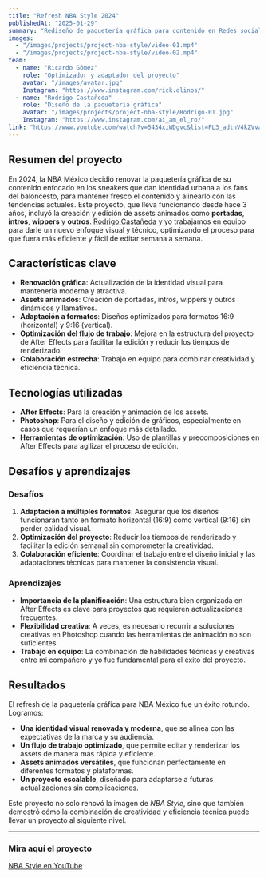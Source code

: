 ```yaml
---
title: "Refresh NBA Style 2024"
publishedAt: "2025-01-29"
summary: "Rediseño de paquetería gráfica para contenido en Redes sociales de la NBA México"
images:
  - "/images/projects/project-nba-style/video-01.mp4"
  - "/images/projects/project-nba-style/video-02.mp4"
team:
  - name: "Ricardo Gómez"
    role: "Optimizador y adaptador del proyecto"
    avatar: "/images/avatar.jpg"
    Instagram: "https://www.instagram.com/rick.olinos/"
  - name: "Rodrigo Castañeda"
    role: "Diseño de la paquetería gráfica"
    avatar: "/images/projects/project-nba-style/Rodrigo-01.jpg"
    Instagram: "https://www.instagram.com/ai_am_el_ro/"
link: "https://www.youtube.com/watch?v=5434xiWDgvc&list=PL3_adtnV4kZVva18Jv7lVu9425qzDSv7X&ab_channel=NBAM%C3%A9xico/"
---
```


## Resumen del proyecto

En 2024, la NBA México decidió renovar la paquetería gráfica de su contenido enfocado en los sneakers 
que dan identidad urbana a los fans del baloncesto, para mantener fresco el contenido y alinearlo con las 
tendencias actuales. Este proyecto, que lleva funcionando desde hace 3 años, incluyó la creación y 
edición de assets animados como **portadas**, **intros**, **wippers** y **outros**. 
[Rodrigo Castañeda](https://www.instagram.com/ai_am_el_ro/) y yo trabajamos en equipo para darle un nuevo enfoque visual y técnico, 
optimizando el proceso para que fuera más eficiente y fácil de editar semana a semana.

## Características clave

- **Renovación gráfica**: Actualización de la identidad visual para mantenerla moderna y atractiva.
- **Assets animados**: Creación de portadas, intros, wippers y outros dinámicos y llamativos.
- **Adaptación a formatos**: Diseños optimizados para formatos 16:9 (horizontal) y 9:16 (vertical).
- **Optimización del flujo de trabajo**: Mejora en la estructura del proyecto de After Effects para facilitar la edición y reducir los tiempos de renderizado.
- **Colaboración estrecha**: Trabajo en equipo para combinar creatividad y eficiencia técnica.

## Tecnologías utilizadas

- **After Effects**: Para la creación y animación de los assets.
- **Photoshop**: Para el diseño y edición de gráficos, especialmente en casos que requerían un enfoque más detallado.
- **Herramientas de optimización**: Uso de plantillas y precomposiciones en After Effects para agilizar el proceso de edición.

## Desafíos y aprendizajes

### Desafíos
1. **Adaptación a múltiples formatos**: Asegurar que los diseños funcionaran tanto en formato horizontal (16:9) como vertical (9:16) sin perder calidad visual.
2. **Optimización del proyecto**: Reducir los tiempos de renderizado y facilitar la edición semanal sin comprometer la creatividad.
3. **Colaboración eficiente**: Coordinar el trabajo entre el diseño inicial y las adaptaciones técnicas para mantener la consistencia visual.

### Aprendizajes
- **Importancia de la planificación**: Una estructura bien organizada en After Effects es clave para proyectos que requieren actualizaciones frecuentes.
- **Flexibilidad creativa**: A veces, es necesario recurrir a soluciones creativas en Photoshop cuando las herramientas de animación no son suficientes.
- **Trabajo en equipo**: La combinación de habilidades técnicas y creativas entre mi compañero y yo fue fundamental para el éxito del proyecto.

## Resultados

El refresh de la paquetería gráfica para NBA México fue un éxito rotundo. Logramos:
- **Una identidad visual renovada y moderna**, que se alinea con las expectativas de la marca y su audiencia.
- **Un flujo de trabajo optimizado**, que permite editar y renderizar los assets de manera más rápida y eficiente.
- **Assets animados versátiles**, que funcionan perfectamente en diferentes formatos y plataformas.
- **Un proyecto escalable**, diseñado para adaptarse a futuras actualizaciones sin complicaciones.

Este proyecto no solo renovó la imagen de *NBA Style*, sino que también demostró cómo la combinación de creatividad y eficiencia técnica puede llevar un proyecto al siguiente nivel.

---

### Mira aquí el proyecto
[NBA Style en YouTube](https://www.youtube.com/watch?v=5434xiWDgvc&list=PL3_adtnV4kZVva18Jv7lVu9425qzDSv7X&ab_channel=NBAM%C3%A9xico)